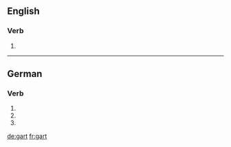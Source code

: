 ==English==

===Verb===
{{head|en}}

# {{en-past of|gar}}

----

==German==

===Verb===
{{head|de}}

# {{de-verb form of|garen|3|s|g}}
# {{de-verb form of|garen|2|p|g}}
# {{de-verb form of|garen|i|p}}

[[de:gart]]
[[fr:gart]]